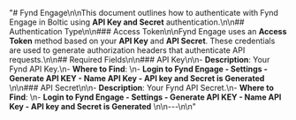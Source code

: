 "# Fynd Engage\n\nThis document outlines how to authenticate with Fynd Engage in Boltic using **API Key and Secret** authentication.\n\n## Authentication Type\n\n### Access Token\n\nFynd Engage uses an **Access Token** method based on your **API Key** and **API Secret**. These credentials are used to generate authorization headers that authenticate API requests.\n\n## Required Fields\n\n### API Key\n\n- **Description**: Your Fynd API Key.\n- **Where to Find**:  \n- **Login to Fynd Engage - Settings - Generate API KEY - Name API Key - API key and Secret is Generated** \n\n### API Secret\n\n- **Description**: Your Fynd API Secret.\n- **Where to Find**:  \n- **Login to Fynd Engage - Settings - Generate API KEY - Name API Key - API key and Secret is Generated** \n\n---\n\n"
